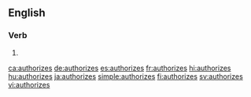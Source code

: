 ==English==

===Verb===
{{head|en|verb form}}

# {{en-third-person singular of|authorize}}

[[ca:authorizes]]
[[de:authorizes]]
[[es:authorizes]]
[[fr:authorizes]]
[[hi:authorizes]]
[[hu:authorizes]]
[[ja:authorizes]]
[[simple:authorizes]]
[[fi:authorizes]]
[[sv:authorizes]]
[[vi:authorizes]]